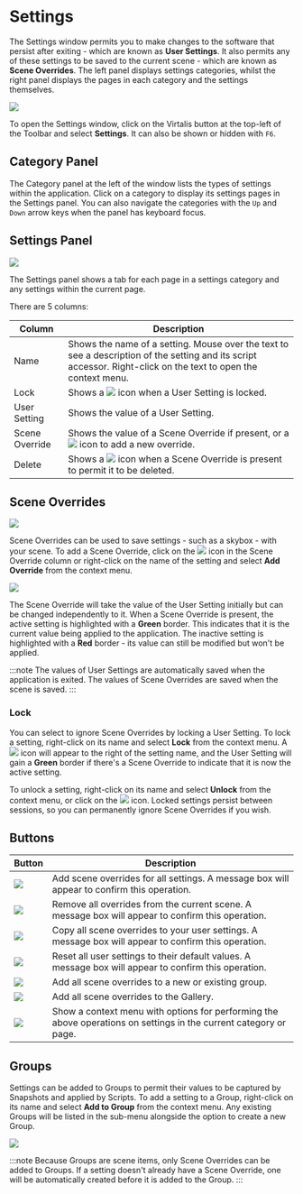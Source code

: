 # Settings

The Settings window permits you to make changes to the software that persist after exiting - which are known as **User Settings**. It also permits any of these settings to be saved to the current scene - which are known as **Scene Overrides**. The left panel displays settings categories, whilst the right panel displays the pages in each category and the settings themselves.

![](/img/visren/windows/settings/overview.png)

To open the Settings window, click on the Virtalis button at the top-left of the Toolbar and select **Settings**. It can also be shown or hidden with `F6`.

## Category Panel

The Category panel at the left of the window lists the types of settings within the application. Click on a category to display its settings pages in the Settings panel. You can also navigate the categories with the `Up` and `Down` arrow keys when the panel has keyboard focus.

## Settings Panel

![](/img/visren/windows/settings/settings-panel.png)

The Settings panel shows a tab for each page in a settings category and any settings within the current page.

There are 5 columns:

| Column         | Description                                                                                                                                                     |
|----------------|-----------------------------------------------------------------------------------------------------------------------------------------------------------------|
| Name           | Shows the name of a setting. Mouse over the text to see a description of the setting and its script accessor. Right-click on the text to open the context menu. |
| Lock           | Shows a ![](/img/visren/windows/settings/lock.png) icon when a User Setting is locked.                                                                                       |
| User Setting   | Shows the value of a User Setting.                                                                                                                              |
| Scene Override | Shows the value of a Scene Override if present, or a ![](/img/visren/windows/settings/override.png) icon to add a new override.                                                  |
| Delete         | Shows a ![](/img/visren/windows/settings/delete.png) icon when a Scene Override is present to permit it to be deleted.                                                         |

## Scene Overrides

![](/img/visren/windows/settings/scene-overrides.png)

Scene Overrides can be used to save settings - such as a skybox - with your scene. To add a Scene Override, click on the ![](/img/visren/windows/settings/override.png) icon in the Scene Override column or right-click on the name of the setting and select **Add Override** from the context menu.

![](/img/visren/windows/settings/add-override.png)

The Scene Override will take the value of the User Setting initially but can be changed independently to it. When a Scene Override is present, the active setting is highlighted with a **Green** border. This indicates that it is the current value being applied to the application. The inactive setting is highlighted with a **Red** border - its value can still be modified but won't be applied.

:::note
The values of User Settings are automatically saved when the application is exited. The values of Scene Overrides are saved when the scene is saved.
:::

### Lock

You can select to ignore Scene Overrides by locking a User Setting. To lock a setting, right-click on its name and select **Lock** from the context menu. A ![](/img/visren/windows/settings/lock.png) icon will appear to the right of the setting name, and the User Setting will gain a **Green** border if there's a Scene Override to indicate that it is now the active setting.

To unlock a setting, right-click on its name and select **Unlock** from the context menu, or click on the ![](/img/visren/windows/settings/lock.png) icon. Locked settings persist between sessions, so you can permanently ignore Scene Overrides if you wish.

## Buttons

| Button                   | Description                                                                                                       |
|--------------------------|-------------------------------------------------------------------------------------------------------------------|
| ![](/img/visren/windows/settings/add-overrides.png)  | Add scene overrides for all settings. A message box will appear to confirm this operation.                        |
| ![](/img/visren/windows/settings/remove-overrides.png)  | Remove all overrides from the current scene. A message box will appear to confirm this operation.                 |
| ![](/img/visren/windows/settings/copy.png) | Copy all scene overrides to your user settings. A message box will appear to confirm this operation.              |
| ![](/img/visren/windows/settings/reset.png) | Reset all user settings to their default values. A message box will appear to confirm this operation.             |
| ![](/img/visren/windows/settings/add-to-group.png) | Add all scene overrides to a new or existing group.                                                               |
| ![](/img/visren/windows/settings/add-to-gallery.png) | Add all scene overrides to the Gallery.                                                                           |
| ![](/img/visren/windows/settings/additional-options.png) | Show a context menu with options for performing the above operations on settings in the current category or page. |

## Groups

Settings can be added to Groups to permit their values to be captured by Snapshots and applied by Scripts. To add a setting to a Group, right-click on its name and select **Add to Group** from the context menu. Any existing Groups will be listed in the sub-menu alongside the option to create a new Group.

![](/img/visren/windows/settings/new-group.png)

:::note
Because Groups are scene items, only Scene Overrides can be added to Groups. If a setting doesn't already have a Scene Override, one will be automatically created before it is added to the Group.
:::

